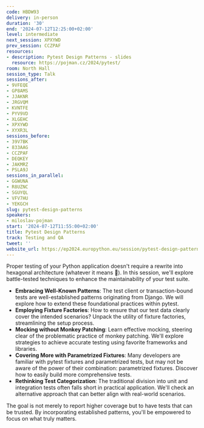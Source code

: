 ```yaml
---
code: HBDW93
delivery: in-person
duration: '30'
end: '2024-07-12T12:25:00+02:00'
level: intermediate
next_session: XPXYWD
prev_session: CCZPAF
resources:
- description: Pytest Design Patterns - slides
  resource: https://pojman.cz/2024/pytest/
room: North Hall
session_type: Talk
sessions_after:
- 9VFEQE
- GP8AMS
- JJAKNR
- JRGVQM
- KVNTFE
- PYV9VD
- XLGEHC
- XPXYWD
- XYXR3L
sessions_before:
- 39V7BK
- 833AAG
- CCZPAF
- DEQKEY
- JAKMRZ
- PSLA9J
sessions_in_parallel:
- GGWUNA
- R8UZNC
- SGUYQL
- VFV7HU
- YEKGCH
slug: pytest-design-patterns
speakers:
- miloslav-pojman
start: '2024-07-12T11:55:00+02:00'
title: Pytest Design Patterns
track: Testing and QA
tweet: ''
website_url: https://ep2024.europython.eu/session/pytest-design-patterns
---
```


Proper testing of your Python application doesn't require a rewrite into hexagonal architecture (whatever it means 🤷). In this session, we'll explore battle-tested techniques to enhance the maintainability of your test suite.

- **Embracing Well-Known Patterns**: The test client or transaction-bound tests are well-established patterns originating from Django. We will explore how to extend these foundational practices within pytest.
- **Employing Fixture Factories**: How to ensure that our test data clearly cover the intended scenarios? Unpack the utility of fixture factories, streamlining the setup process.
- **Mocking without Monkey Patching**: Learn effective mocking, steering clear of the problematic practice of monkey patching. We'll explore strategies to achieve accurate testing using favorite frameworks and libraries.
- **Covering More with Parametrized Fixtures**: Many developers are familiar with pytest fixtures and parametrized tests, but may not be aware of the power of their combination: parametrized fixtures. Discover how to easily build more comprehensive tests.
- **Rethinking Test Categorization**: The traditional division into unit and integration tests often falls short in practical application. We'll check an alternative approach that can better align with real-world scenarios.

The goal is not merely to report higher coverage but to have tests that can be trusted. By incorporating established patterns, you'll be empowered to focus on what truly matters.
